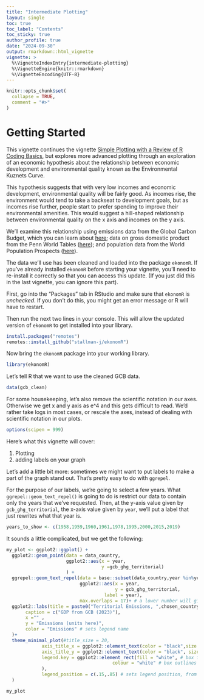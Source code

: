 ```yaml
---
title: "Intermediate Plotting"
layout: single
toc: true
toc_label: "Contents"
toc_sticky: true
author_profile: true
date: "2024-09-30"
output: rmarkdown::html_vignette
vignette: >
  %\VignetteIndexEntry{intermediate-plotting}
  %\VignetteEngine{knitr::rmarkdown}
  %\VignetteEncoding{UTF-8}
---
```


```r
knitr::opts_chunk$set(
  collapse = TRUE,
  comment = "#>"
)
```

# Getting Started

This vignette continues the vignette [Simple Plotting with a Review of R Coding Basics](https://stallman-j.github.io/ekonomR/vignettes/basic-plotting/), but explores more advanced plotting through an exploration of an economic hypothesis about the relationship between economic development and environmental quality known as the Environmental Kuznets Curve. 

This hypothesis suggests that with very low incomes and economic development, environmental quality will be fairly good. As incomes rise, the environment would tend to take a backseat to development goals, but as incomes rise further, people start to prefer spending to improve their environmental amenities. This would suggest a hill-shaped relationship between environmental quality on the x axis and incomes on the y axis.

We'll examine this relationship using emissions data from the Global Carbon Budget, which you can learn about [here](https://globalcarbonbudget.org/); data on gross domestic product from the Penn World Tables ([here](https://www.rug.nl/ggdc/productivity/pwt/?lang=en)); and population data from the World Population Prospects ([here](https://population.un.org/wpp/)). 

The data we'll use has been cleaned and loaded into the package `ekonomR`. If you've already installed `ekonomR` before starting your vignette, you'll need to re-install it correctly so that you can access this update. (If you just did this in the last vignette, you can ignore this part).

First, go into the "Packages" tab in RStudio and make sure that `ekonomR` is *unchecked*. If you don't do this, you might get an error message or R will have to restart.

Then run the next two lines in your console. This will allow the updated version of `ekonomR` to get installed into your library.


``` r
install.packages("remotes") 
remotes::install_github("stallman-j/ekonomR")
```

Now bring the `ekonomR` package into your working library.


``` r
library(ekonomR)
```

Let's tell R that we want to use the cleaned GCB data.


``` r
data(gcb_clean)
```


For some housekeeping, let's also remove the scientific notation in our axes. Otherwise we get x and y axis as e^4 and this gets difficult to read. We'd rather take logs in most cases, or rescale the axes, instead of dealing with scientific notation in our plots.


``` r
options(scipen = 999)
```


Here's what this vignette will cover:

1. Plotting 
  1. adding labels on your graph
  

Let's add a little bit more: sometimes we might want to put labels to make a part of the graph stand out. That's pretty easy to do with `ggrepel`.

For the purpose of our labels, we're going to select a few years. What `ggrepel::geom_text_repel()` is going to do is restrict our data to contain only the years that we've requested. Then, at the y-axis value given by `gcb_ghg_territorial`, the x-axis value given by `year`, we'll put a label that just rewrites what that year is.

```r
years_to_show <- c(1958,1959,1960,1961,1978,1995,2000,2015,2019)
```


It sounds a little complicated, but we get the following:
```r
my_plot <- ggplot2::ggplot() + 
  ggplot2::geom_point(data = data_country,
                      ggplot2::aes(x = year, 
                                   y =gcb_ghg_territorial)
                      ) +
  ggrepel::geom_text_repel(data = base::subset(data_country,year %in%years_to_show), 
                           ggplot2::aes(x = year,
                                        y = gcb_ghg_territorial,
                                    label = year),
                           max.overlaps = 17)+ # a lower number will give fewer total labels; higher will put more labels in
  ggplot2::labs(title = paste0("Territorial Emissions, ",chosen_country_name),
       caption = c("GDP from GCB (2023)"),
       x ="" ,
       y = "Emissions (units here)",
       color = "Emissions" # sets legend name
  )+
  theme_minimal_plot(#title_size = 20,
             axis_title_x = ggplot2::element_text(color = "black",size = 15),
             axis_title_y = ggplot2::element_text(color = "black", size = 15),
             legend.key = ggplot2::element_rect(fill = "white", # box fill for the legend
                                       colour = "white" # box outlines for the legend
             ),
             legend_position = c(.15,.85) # sets legend position, from [0,1] on X axis then [0,1] on y
  )

my_plot
```
